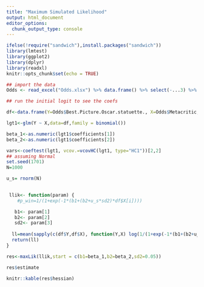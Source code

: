 ```yaml
---
title: "Maximum Simulated Likelihood"
output: html_document
editor_options: 
  chunk_output_type: console
---
```


```r

ifelse(!require("sandwich"),install.packages("sandwich"))
library(lmtest)
library(ggplot2)
library(dplyr)
library(readxl)
knitr::opts_chunk$set(echo = TRUE)
```



```r

## import the data
Odds <- read_excel("Odds.xlsx") %>% data.frame() %>% select(-...3) %>% filter(Year>2007) 

## run the initial logit to see the coefs

df<-data.frame(Y=Odds$Best.Picture.Oscar.statuette., X=Odds$Metacritic,sllik=as.numeric(length(Odds)))

lgt1<-glm(Y ~ X,data=df,family = binomial())

beta_1<-as.numeric(lgt1$coefficients[1])
beta_2<-as.numeric(lgt1$coefficients[2])

vars<-coeftest(lgt1, vcov.=vcovHC(lgt1, type="HC1"))[2,2]
## assuming Normal
set.seed(1701)
N=1000

u_s= rnorm(N)

  
 llik<- function(param) {
    #p_win=1/(1+exp(-1*(b1+(b2+u_s*sd2)*df$X[i])))

   b1<- param[1]
   b2<- param[2]
   sd2<- param[3]
   
  ll=mean(sapply(c(df$Y,df$X), function(Y,X) log(1/(1+exp(-1*(b1+(b2+u_s*sd2)*df$X))))*df$Y + (1-df$Y)*log(1-1/(1+exp(-1*(b1+(b2+u_s*sd2)*df$X))))))
  return(ll)
}

res<-maxLik(llik,start = c(b1=beta_1,b2=beta_2,sd2=0.05))

res$estimate

knitr::kable(res$hessian)


```


